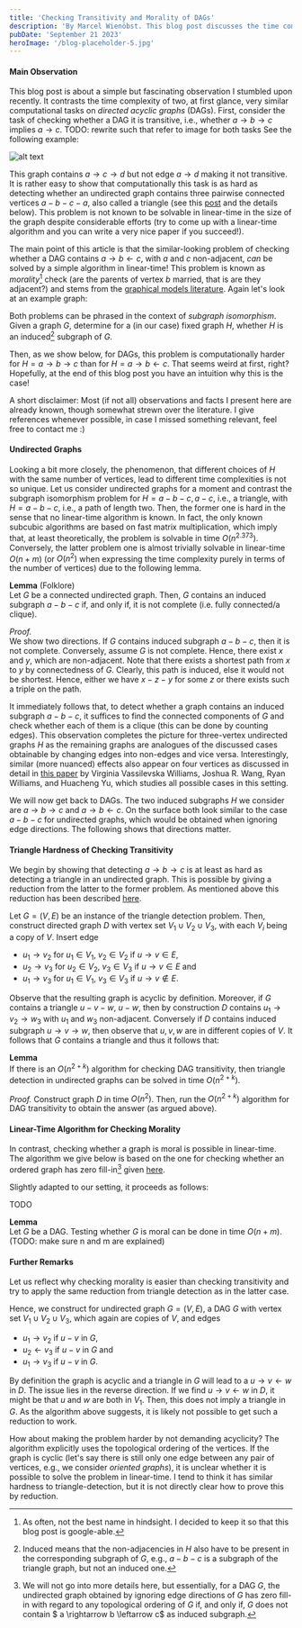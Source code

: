 ```yaml
---
title: 'Checking Transitivity and Morality of DAGs'
description: 'By Marcel Wienöbst. This blog post discusses the time complexity of detecting certain induced subgraphs in DAGs. It shows fascinating differences for structurally close induced subgraphs on three vertices.'
pubDate: 'September 21 2023'
heroImage: '/blog-placeholder-5.jpg'
---
```


#### Main Observation

This blog post is about a simple but fascinating observation I stumbled upon recently. It contrasts the time complexity of two, at first glance, very similar computational tasks on *directed acyclic graphs* (DAGs). First, consider the task of checking whether a DAG it is transitive, i.e., whether $a \rightarrow b \rightarrow c$ implies $a \rightarrow c$. 
TODO: rewrite such that refer to image for both tasks
See the following example:

![alt text](../../assets/transitivity_example.png)

This graph contains $a \rightarrow c \rightarrow d$ but not edge $a \rightarrow d$ making it not transitive. 
It is rather easy to show that computationally this task is as hard as detecting whether an undirected graph contains three pairwise connected vertices $a - b - c - a$, also called a triangle (see this [post](https://cstheory.stackexchange.com/a/21510) and the details below). This problem is not known to be solvable in linear-time in the size of the graph despite considerable efforts (try to come up with a linear-time algorithm and you can write a very nice paper if you succeed!).

The main point of this article is that the similar-looking problem of checking whether a DAG contains $a \rightarrow b \leftarrow c$, with $a$ and $c$ non-adjacent, *can* be solved by a simple algorithm in linear-time! This problem is known as *morality*[^1] check (are the parents of vertex $b$ married, that is are they adjacent?) and stems from the [graphical models literature](https://en.wikipedia.org/wiki/Moral_graph). Again let's look at an example graph:

[^1]: As often, not the best name in hindsight. I decided to keep it so that this blog post is google-able.  

Both problems can be phrased in the context of *subgraph isomorphism*. Given a graph $G$, determine for a (in our case) fixed graph $H$, whether $H$ is an induced[^2] subgraph of $G$.

[^2]: Induced means that the non-adjacencies in $H$ also have to be present in the corresponding subgraph of $G$, e.g., $a - b - c$ is a subgraph of the triangle graph, but not an induced one.

Then, as we show below, for DAGs, this problem is computationally harder for $H = a \rightarrow b \rightarrow c$ than for $H = a \rightarrow b \leftarrow c$. That seems weird at first, right? Hopefully, at the end of this blog post you have an intuition why this is the case!

A short disclaimer: Most (if not all) observations and facts I present here are already known, though somewhat strewn over the literature. I give references whenever possible, in case I missed something relevant, feel free to contact me :)

#### Undirected Graphs

Looking a bit more closely, the phenomenon, that different choices of $H$ with the same number of vertices, lead to different time complexities is not so unique.
Let us consider undirected graphs for a moment and contrast the subgraph isomorphism problem for $H = a - b - c, a - c$, i.e., a triangle, with $H = a - b - c$, i.e., a path of length two. Then, the former one is hard in the sense that no linear-time algorithm is known. In fact, the only known subcubic algorithms are based on fast matrix multiplication, which imply that, at least theoretically, the problem is solvable in time $O(n^{2.373})$. Conversely, the latter problem one is almost trivially solvable in linear-time $O(n+m)$ (or $O(n^2)$ when expressing the time complexity purely in terms of the number of vertices) due to the following lemma. 

**Lemma** (Folklore)    
Let $G$ be a connected undirected graph. Then, $G$ contains an induced subgraph $a - b - c$ if, and only if, it is not complete (i.e. fully connected/a clique).

*Proof.*   
We show two directions. If $G$ contains induced subgraph $a - b - c$, then it is not complete. Conversely, assume $G$ is not complete. Hence, there exist $x$ and $y$, which are non-adjacent. Note that there exists a shortest path from $x$ to $y$ by connectedness of $G$. Clearly, this path is induced, else it would not be shortest. Hence, either we have $x - z - y$ for some $z$ or there exists such a triple on the path.

It immediately follows that, to detect whether a graph contains an induced subgraph $a - b - c$, it suffices to find the connected components of $G$ and check whether each of them is a clique (this can be done by counting edges). This observation completes the picture for three-vertex undirected graphs $H$ as the remaining graphs are analogues of the discussed cases obtainable by changing edges into non-edges and vice versa. Interestingly, similar (more nuanced) effects also appear on four vertices as discussed in detail in [this paper](https://epubs.siam.org/doi/abs/10.1137/1.9781611973730.111) by Virginia Vassilevska Williams, Joshua R. Wang, Ryan Williams, and Huacheng Yu, which studies all possible cases in this setting. 

We will now get back to DAGs. The two induced subgraphs $H$ we consider are $a \rightarrow b \rightarrow c$ and $a \rightarrow b \leftarrow c$. On the surface both look similar to the case $a - b - c$ for undirected graphs, which would be obtained when ignoring edge directions. The following shows that directions matter.

#### Triangle Hardness of Checking Transitivity

We begin by showing that detecting $a \rightarrow b \rightarrow c$ is at least as hard as detecting a triangle in an undirected graph. This is possible by giving a reduction from the latter to the former problem. As mentioned above this reduction has been described [here](https://cstheory.stackexchange.com/a/21510). 

Let $G = (V, E)$ be an instance of the triangle detection problem. Then, construct directed graph $D$ with vertex set $V_1 \cup V_2 \cup V_3$, with each $V_i$ being a copy of $V$. Insert edge 
- $u_1 \rightarrow v_2$ for $u_1 \in V_1$, $v_2 \in V_2$ if $u \rightarrow v \in E$,
- $u_2 \rightarrow v_3$ for $u_2 \in V_2$, $v_3 \in V_3$ if $u \rightarrow v \in E$ and
- $u_1 \rightarrow v_3$ for $u_1 \in V_1$, $v_3 \in V_3$ if $u \rightarrow v \not\in E$.

Observe that the resulting graph is acyclic by definition. Moreover, if $G$ contains a triangle $u - v - w$, $u - w$, then by construction $D$ contains $u_1 \rightarrow v_2 \rightarrow w_3$ with $u_1$ and $w_3$ non-adjacent. Conversely if $D$ contains induced subgraph $u \rightarrow v \rightarrow w$, then observe that $u, v, w$ are in different copies of $V$. It follows that $G$ contains a triangle and thus it follows that:

**Lemma**   
If there is an $O(n^{2+k})$ algorithm for checking DAG transitivity, then triangle detection in undirected graphs can be solved in time $O(n^{2+k})$.

*Proof.* Construct graph $D$ in time $O(n^2)$. Then, run the $O(n^{2+k})$ algorithm for DAG transitivity to obtain the answer (as argued above).

#### Linear-Time Algorithm for Checking Morality

In contrast, checking whether a graph is moral is possible in linear-time. The algorithm we give below is based on the one for checking whether an ordered graph has zero fill-in[^3] given [here](https://epubs.siam.org/doi/abs/10.1137/0213035).

[^3]: We will not go into more details here, but essentially, for a DAG $G$, the undirected graph obtained by ignoring edge directions of $G$ has zero fill-in with regard to any topological ordering of $G$ if, and only if, $G$ does not contain $ a \rightarrow b \leftarrow c$ as induced subgraph.

Slightly adapted to our setting, it proceeds as follows:

TODO

**Lemma**   
Let $G$ be a DAG. Testing whether $G$ is moral can be done in time $O(n+m)$. (TODO: make sure n and m are explained)

#### Further Remarks

Let us reflect why checking morality is easier than checking transitivity and try to apply the same reduction from triangle detection as in the latter case. 

Hence, we construct for undirected graph $G = (V, E)$, a DAG $G$ with vertex set $V_1 \cup V_2 \cup V_3$, which again are copies of $V$, and edges
- $u_1 \rightarrow v_2$ if $u - v$ in $G$,
- $u_2 \leftarrow v_3$ if $u - v$ in $G$ and
- $u_1 \rightarrow v_3$ if $u - v$ in $G$.

By definition the graph is acyclic and a triangle in $G$ will lead to a $u \rightarrow v \leftarrow w$ in $D$. The issue lies in the reverse direction. If we find $u \rightarrow v \leftarrow w$ in $D$, it might be that $u$ and $w$ are both in $V_1$. Then, this does not imply a triangle in $G$. As the algorithm above suggests, it is likely not possible to get such a reduction to work.

How about making the problem harder by not demanding acyclicity?
The algorithm explicitly uses the topological ordering of the vertices. If the graph is cyclic (let's say there is still only one edge between any pair of vertices, e.g., we consider *oriented graphs*), it is unclear whether it is possible to solve the problem in linear-time. I tend to think it has similar hardness to triangle-detection, but it is not directly clear how to prove this by reduction.

